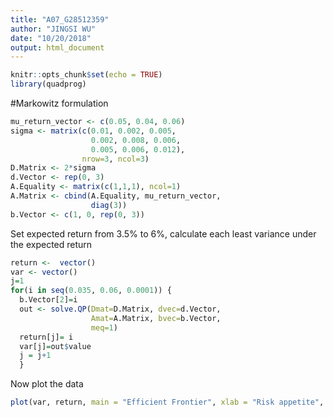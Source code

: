 ```yaml
---
title: "A07_G28512359"
author: "JINGSI WU"
date: "10/20/2018"
output: html_document
---
```


```r
knitr::opts_chunk$set(echo = TRUE)
library(quadprog)
```


#Markowitz formulation
```r
mu_return_vector <- c(0.05, 0.04, 0.06) 
sigma <- matrix(c(0.01, 0.002, 0.005, 
                  0.002, 0.008, 0.006, 
                  0.005, 0.006, 0.012), 
                nrow=3, ncol=3)
D.Matrix <- 2*sigma
d.Vector <- rep(0, 3)
A.Equality <- matrix(c(1,1,1), ncol=1)
A.Matrix <- cbind(A.Equality, mu_return_vector, 
                  diag(3))
b.Vector <- c(1, 0, rep(0, 3))
```


Set expected return from 3.5% to 6%, calculate each least variance under the expected return
```r
return <-  vector()
var <- vector()
j=1
for(i in seq(0.035, 0.06, 0.0001)) {
  b.Vector[2]=i
  out <- solve.QP(Dmat=D.Matrix, dvec=d.Vector, 
                  Amat=A.Matrix, bvec=b.Vector, 
                  meq=1)
  return[j]= i
  var[j]=out$value
  j = j+1
  }
```
Now plot the data
```r
plot(var, return, main = "Efficient Frontier", xlab = "Risk appetite", ylab = "Expected Return", type = "l",col='red')
```

